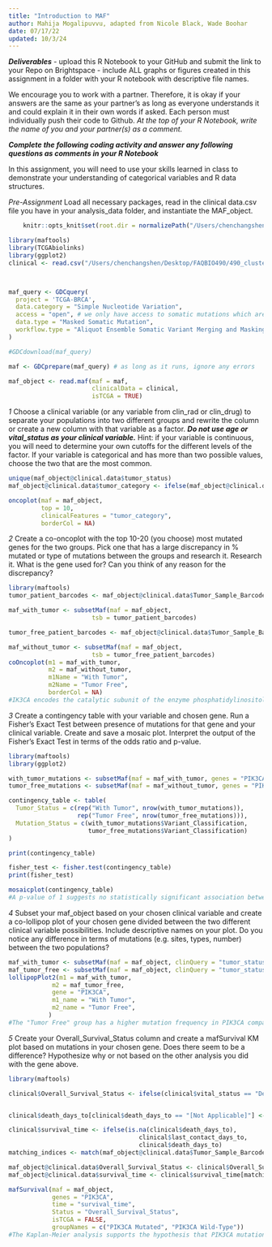```yaml
---
title: "Introduction to MAF"
author: Mahija Mogalipuvvu, adapted from Nicole Black, Wade Boohar
date: 07/17/22
updated: 10/3/24
---
```


***Deliverables***
- upload this R Notebook to your GitHub and submit the link to your Repo on Brightspace
- include ALL graphs or figures created in this assignment in a folder with your R notebook with descriptive file names.

We encourage you to work with a partner. Therefore, it is okay if your answers are the same as your partner’s as long as everyone understands it and could explain it in their own words if asked. Each person must individually push their code to Github. *At the top of your R Notebook, write the name of you and your partner(s) as a comment.*

***Complete the following coding activity and answer any following questions as comments in your R Notebook***

In this assignment, you will need to use your skills learned in class to demonstrate your understanding of categorical variables and R data structures.

*Pre-Assignment*
Load all necessary packages, read in the clinical data.csv file you have in your analysis_data folder, and instantiate the MAF_object.
```r
    knitr::opts_knit$set(root.dir = normalizePath("/Users/chenchangshen/Desktop/FAQBIO490/490_cluster/analysis_data")) 
```

```r
library(maftools)
library(TCGAbiolinks)
library(ggplot2)
clinical <- read.csv("/Users/chenchangshen/Desktop/FAQBIO490/490_cluster/analysis_data/brca_clinical_data.csv")



maf_query <- GDCquery(
  project = 'TCGA-BRCA',
  data.category = "Simple Nucleotide Variation",
  access = "open", # we only have access to somatic mutations which are open access
  data.type = "Masked Somatic Mutation",
  workflow.type = "Aliquot Ensemble Somatic Variant Merging and Masking"
)

#GDCdownload(maf_query)

maf <- GDCprepare(maf_query) # as long as it runs, ignore any errors

maf_object <- read.maf(maf = maf,
                       clinicalData = clinical, 
                       isTCGA = TRUE)

```


*1*
Choose a clinical variable (or any variable from clin_rad or clin_drug) to separate your populations into two different groups and rewrite the column or create a new column with that variable as a factor. ***Do not use age or vital_status as your clinical variable.*** Hint: if your variable is continuous, you will need to determine your own cutoffs for the different levels of the factor. If your variable is categorical and has more than two possible values, choose the two that are the most common.
```r
unique(maf_object@clinical.data$tumor_status)
maf_object@clinical.data$tumor_category <- ifelse(maf_object@clinical.data$tumor_status %in% c("WITH TUMOR", "TUMOR FREE"), maf_object@clinical.data$tumor_status, NA)

oncoplot(maf = maf_object,
         top = 10,
         clinicalFeatures = "tumor_category",
         borderCol = NA)
```


*2*
Create a co-oncoplot with the top 10-20 (you choose) most mutated genes for the two groups. Pick one that has a large discrepancy in % mutated or type of mutations between the groups and research it. 
Research it. What is the gene used for? Can you think of any reason for the discrepancy?
```r
library(maftools)
tumor_patient_barcodes <- maf_object@clinical.data$Tumor_Sample_Barcode[maf_object@clinical.data$tumor_status == 'WITH TUMOR']

maf_with_tumor <- subsetMaf(maf = maf_object,
                       tsb = tumor_patient_barcodes)                        

tumor_free_patient_barcodes <- maf_object@clinical.data$Tumor_Sample_Barcode[maf_object@clinical.data$tumor_status == 'TUMOR FREE']

maf_without_tumor <- subsetMaf(maf = maf_object,
                       tsb = tumor_free_patient_barcodes)    
coOncoplot(m1 = maf_with_tumor, 
           m2 = maf_without_tumor, 
           m1Name = "With Tumor", 
           m2Name = "Tumor Free", 
           borderCol = NA)
#IK3CA encodes the catalytic subunit of the enzyme phosphatidylinositol-4,5-bisphosphate 3-kinase, also known as PI3K. This enzyme is a key component of the PI3K/AKT signaling pathway, which plays a crucial role in regulating cellular functions such as growth, proliferation, metabolism, and survival. As a frequently mutated gene in various cancers, PIK3CA mutations are often early drivers of tumorigenesis, especially in breast, colon, and endometrial cancers.
```


*3*
Create a contingency table with your variable and chosen gene. Run a Fisher’s Exact Test between presence of mutations for that gene and your clinical variable. Create and save a mosaic plot. 
Interpret the output of the Fisher’s Exact Test in terms of the odds ratio and p-value.
```r
library(maftools)
library(ggplot2)

with_tumor_mutations <- subsetMaf(maf = maf_with_tumor, genes = "PIK3CA")@data
tumor_free_mutations <- subsetMaf(maf = maf_without_tumor, genes = "PIK3CA")@data

contingency_table <- table(
  Tumor_Status = c(rep("With Tumor", nrow(with_tumor_mutations)), 
                   rep("Tumor Free", nrow(tumor_free_mutations))),
  Mutation_Status = c(with_tumor_mutations$Variant_Classification, 
                      tumor_free_mutations$Variant_Classification)
)

print(contingency_table)

fisher_test <- fisher.test(contingency_table)
print(fisher_test)

mosaicplot(contingency_table)
#A p-value of 1 suggests no statistically significant association between PIK3CA mutations and the clinical variable. An Odd ratio of 1.2156 means that the odds of having a PIK3CA mutation in one group are about 1.2 times than in the other group. However, this value is very close to 1, indicating only a minimal difference in odds between the groups.
```


*4*
Subset your maf_object based on your chosen clinical variable and create a co-lollipop plot of your chosen gene divided between the two different clinical variable possibilities. Include descriptive names on your plot.
Do you notice any difference in terms of mutations (e.g. sites, types, number) between the two populations?
```r
maf_with_tumor <- subsetMaf(maf = maf_object, clinQuery = "tumor_status == 'WITH TUMOR'")
maf_tumor_free <- subsetMaf(maf = maf_object, clinQuery = "tumor_status == 'TUMOR FREE'")
lollipopPlot2(m1 = maf_with_tumor, 
            m2 = maf_tumor_free, 
            gene = "PIK3CA", 
            m1_name = "With Tumor", 
            m2_name = "Tumor Free", 
           )
#The "Tumor Free" group has a higher mutation frequency in PIK3CA compared to the "With Tumor" group. Missense Mutations (green dots) are predominant in both groups. The clustering of mutations within key functional domains (like PI3Ka_I and PI3Kc_II_alpha) is consistent across both groups.
```


*5*
Create your Overall_Survival_Status column and create a mafSurvival KM plot based on mutations in your chosen gene.
Does there seem to be a difference? Hypothesize why or not based on the other analysis you did with the gene above.
```r
library(maftools)

clinical$Overall_Survival_Status <- ifelse(clinical$vital_status == "Dead", 1, 0)


clinical$death_days_to[clinical$death_days_to == "[Not Applicable]"] <- NA

clinical$survival_time <- ifelse(is.na(clinical$death_days_to),
                                    clinical$last_contact_days_to,
                                    clinical$death_days_to)
matching_indices <- match(maf_object@clinical.data$Tumor_Sample_Barcode, clinical$Tumor_Sample_Barcode)

maf_object@clinical.data$Overall_Survival_Status <- clinical$Overall_Survival_Status[matching_indices]
maf_object@clinical.data$survival_time <- clinical$survival_time[matching_indices]

mafSurvival(maf = maf_object, 
            genes = "PIK3CA", 
            time = "survival_time", 
            Status = "Overall_Survival_Status",
            isTCGA = FALSE, 
            groupNames = c("PIK3CA Mutated", "PIK3CA Wild-Type"))
#The Kaplan-Meier analysis supports the hypothesis that PIK3CA mutations alone do not significantly impact survival in this population. PIK3CA may not be a crucial determinant of survival outcomes
```